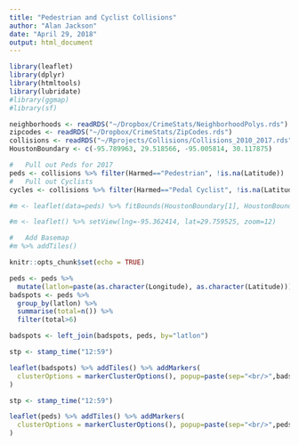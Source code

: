 ```yaml
---
title: "Pedestrian and Cyclist Collisions"
author: "Alan Jackson"
date: "April 29, 2018"
output: html_document
---
```


```r

library(leaflet)
library(dplyr)
library(htmltools)
library(lubridate)
#library(ggmap)
#library(sf)

neighborhoods <- readRDS("~/Dropbox/CrimeStats/NeighborhoodPolys.rds")
zipcodes <- readRDS("~/Dropbox/CrimeStats/ZipCodes.rds")
collisions <- readRDS("~/Rprojects/Collisions/Collisions_2010_2017.rds")
HoustonBoundary <- c(-95.789963, 29.518566, -95.005814, 30.117875)

#   Pull out Peds for 2017
peds <- collisions %>% filter(Harmed=="Pedestrian", !is.na(Latitude)) 
#   Pull out Cyclists
cycles <- collisions %>% filter(Harmed=="Pedal Cyclist", !is.na(Latitude))

#m <- leaflet(data=peds) %>% fitBounds(HoustonBoundary[1], HoustonBoundary[2], HoustonBoundary[3], HoustonBoundary[4])

#m <- leaflet() %>% setView(lng=-95.362414, lat=29.759525, zoom=12)

#   Add Basemap
#m %>% addTiles()

knitr::opts_chunk$set(echo = TRUE)
```


```r

peds <- peds %>% 
  mutate(latlon=paste(as.character(Longitude), as.character(Latitude)))
badspots <- peds %>%
  group_by(latlon) %>%
  summarise(total=n()) %>%
  filter(total>6)

badspots <- left_join(badspots, peds, by="latlon")

stp <- stamp_time("12:59")

leaflet(badspots) %>% addTiles() %>% addMarkers(
  clusterOptions = markerClusterOptions(), popup=paste(sep="<br/>",badspots$Severity, badspots$Crash_Date, stp(badspots$Crash_Time))
)
```





```r

stp <- stamp_time("12:59")

leaflet(peds) %>% addTiles() %>% addMarkers(
  clusterOptions = markerClusterOptions(), popup=paste(sep="<br/>",peds$Severity, peds$Crash_Date, stp(peds$Crash_Time))
)

```

